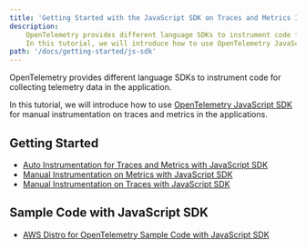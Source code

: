 ```yaml
---
title: 'Getting Started with the JavaScript SDK on Traces and Metrics Instrumentation'
description:
    OpenTelemetry provides different language SDKs to instrument code for collecting telemetry data in the application.
    In this tutorial, we will introduce how to use OpenTelemetry JavaScript SDK for traces and metrics instrumentation in the application...
path: '/docs/getting-started/js-sdk'
---
```



OpenTelemetry provides different language SDKs to instrument code for collecting telemetry data in the application.

In this tutorial, we will introduce how to use [OpenTelemetry JavaScript SDK](https://github.com/open-telemetry/opentelemetry-js) for manual instrumentation on traces and metrics in the applications.

<SectionSeparator />

## Getting Started

* [Auto Instrumentation for Traces and Metrics with JavaScript SDK](/docs/getting-started/js-sdk/trace-metric-auto-instr)
* [Manual Instrumentation on Metrics with JavaScript SDK](/docs/getting-started/js-sdk/metric-manual-instr)
* [Manual Instrumentation on Traces with JavaScript SDK](/docs/getting-started/js-sdk/trace-manual-instr)


## Sample Code with JavaScript SDK
* [AWS Distro for OpenTelemetry Sample Code with JavaScript SDK](https://github.com/aws-observability/aws-otel-community/tree/master/sample-apps/javascript-sample-app)

